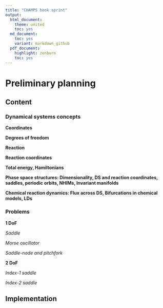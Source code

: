 ```yaml
---
title: "CHAMPS book sprint"
output:
  html_document:
    theme: united
    toc: yes
  md_document:
    toc: yes
    variant: markdown_github
  pdf_document:
    highlight: zenburn
    toc: yes
---
```

# Preliminary planning


## Content

### Dynamical systems concepts

__Coordinates__

__Degrees of freedom__

__Reaction__

__Reaction coordinates__

__Total energy, Hamiltonians__

__Phase space structures: Dimensionality, DS and reaction coordinates, saddles, periodic orbits, NHIMs, Invariant manifolds__

__Chemical reaction dynamics: Flux across DS, Bifurcations in chemical models, LDs__

### Problems

__1 DoF__

_Saddle_

_Morse oscillator_

_Saddle-node and pitchfork_

__2 DoF__

_Index-1 saddle_

_Index-2 saddle_






## Implementation


